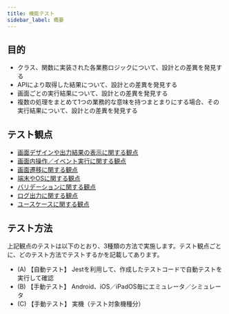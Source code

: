 ```yaml
---
title: 機能テスト
sidebar_label: 概要
---
```


## 目的

- クラス、関数に実装された各業務ロジックについて、設計との差異を発見する
- APIにより取得した結果について、設計との差異を発見する
- 画面ごとの実行結果について、設計との差異を発見する
- 複数の処理をまとめて1つの業務的な意味を持つまとまりにする場合、その実行結果について、設計との差異を発見する

## テスト観点

- [画面デザインや出力結果の表示に関する観点](functional-testing/screen-output-result.mdx)
- [画面内操作／イベント実行に関する観点](functional-testing/operation-event.mdx)
- [画面遷移に関する観点](functional-testing/screen-transition.mdx)
- [端末やOSに関する観点](functional-testing/terminal-os.mdx)
- [バリデーションに関する観点](functional-testing/validation-check.mdx)
- [ログ出力に関する観点](functional-testing/log-output.mdx)
- [ユースケースに関する観点](functional-testing/use-case.mdx)

## テスト方法

上記観点のテストは以下のとおり、3種類の方法で実施します。テスト観点ごとに、どのテスト方法でテストするかを記載してあります。

- (A) 【自動テスト】 Jestを利用して、作成したテストコードで自動テストを実行して確認
- (B) 【手動テスト】 Android、iOS／iPadOS毎にエミュレータ／シミュレータ
- (C) 【手動テスト】 実機（テスト対象機種分）
